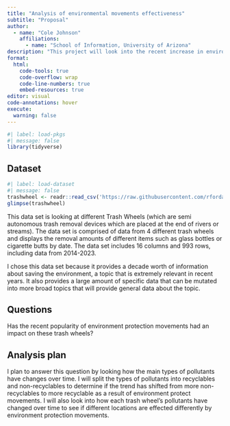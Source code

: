 ```yaml
---
title: "Analysis of environmental movements effectiveness"
subtitle: "Proposal"
author:
  - name: "Cole Johnson"
    affiliations:
      - name: "School of Information, University of Arizona"
description: "This project will look into the recent increase in environmental movements and how they have changed the pollutants being removed from rivers and streams"
format:
  html:
    code-tools: true
    code-overflow: wrap
    code-line-numbers: true
    embed-resources: true
editor: visual
code-annotations: hover
execute:
  warning: false
---
```


```r
#| label: load-pkgs
#| message: false
library(tidyverse)
```

## Dataset

```r
#| label: load-dataset
#| message: false
trashwheel <- readr::read_csv('https://raw.githubusercontent.com/rfordatascience/tidytuesday/master/data/2024/2024-03-05/trashwheel.csv')
glimpse(trashwheel)
```


This data set is looking at different Trash Wheels (which are semi autonomous trash removal devices which are placed at the end of rivers or streams). The data set is comprised of data from 4 different trash wheels and displays the removal amounts of different items such as glass bottles or cigarette butts by date. The data set includes 16 columns and 993 rows, including data from 2014-2023.

I chose this data set because it provides a decade worth of information about saving the environment, a topic that is extremely relevant in recent years. It also provides a large amount of specific data that can be mutated into more broad topics that will provide general data about the topic.

## Questions

Has the recent popularity of environment protection movements had an impact on these trash wheels?

## Analysis plan

I plan to answer this question by looking how the main types of pollutants have changes over time. I will split the types of pollutants into recyclables and non-recyclables to determine if the trend has shifted from more non-recyclables to more recyclable as a result of environment protect movements. 
I will also look into how each trash wheel's pollutants have changed over time to see if different locations are effected differently by environment protection movements. 

